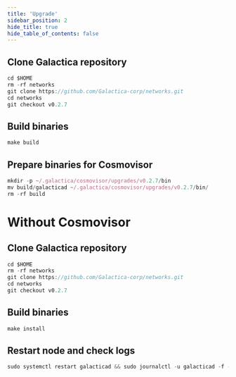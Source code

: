 ```yaml
---
title: 'Upgrade'
sidebar_position: 2
hide_title: true
hide_table_of_contents: false
---
```



<PageTitle
  iconUrl="img/galactica-icon.svg"
  title="Upgrade"
  chainId="galactica_9302-1"
  version="v0.2.7"
/>

## Clone Galactica repository

```js
cd $HOME
rm -rf networks
git clone https://github.com/Galactica-corp/networks.git
cd networks
git checkout v0.2.7
```

## Build binaries

```js
make build
```

## Prepare binaries for Cosmovisor

```js
mkdir -p ~/.galactica/cosmovisor/upgrades/v0.2.7/bin
mv build/galacticad ~/.galactica/cosmovisor/upgrades/v0.2.7/bin/
rm -rf build
```

# Without Cosmovisor

## Clone Galactica repository

```js
cd $HOME
rm -rf networks
git clone https://github.com/Galactica-corp/networks.git
cd networks
git checkout v0.2.7
```

## Build binaries

```js
make install
```

## Restart node and check logs

```js
sudo systemctl restart galacticad && sudo journalctl -u galacticad -f --no-hostname -o cat
```

